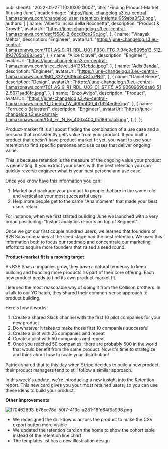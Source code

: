 
  publishedAt: "2022-05-27T10:00:00.000Z",
  title: "Finding Product-Market fit using June",
  headerImage:
    "https://june-changelog.s3.eu-central-1.amazonaws.com/changelog_user_retention_insights_959eba0f33.png",
  authors: [
    {
      name: "Alberto Incisa della Rocchetta",
      description: "Product & Growth",
      avatarUrl:
        "https://june-changelog.s3.eu-central-1.amazonaws.com/dscf5588_2_6dcd0ce29c.jpg",
    },
    {
      name: "Vinayak Mehta",
      description: "Engineer",
      avatarUrl:
        "https://june-changelog.s3.eu-central-1.amazonaws.com/T01_AS_9_R1_RDL_U01_F830_FTC_7_94c9c8095b13_512_893705b288.jpeg",
    },
    {
      name: "Alice Clavel",
      description: "Engineer",
      avatarUrl:
        "https://june-changelog.s3.eu-central-1.amazonaws.com/alice_clavel_d41351cbdc.jpeg",
    },
    {
      name: "Adis Banda",
      description: "Engineer",
      avatarUrl:
        "https://june-changelog.s3.eu-central-1.amazonaws.com/IMG_3227_939da5481a.PNG",
    },
    {
      name: "Daniel Beere",
      description: "Design",
      avatarUrl:
        "https://june-changelog.s3.eu-central-1.amazonaws.com/T01_AS_9_R1_RDL_U03_C1_S7_F5_A5_90609690daa6_512_5071aad8fc.jpeg",
    },
    {
      name: "Enzo Avigo",
      description: "Product",
      avatarUrl:
        "https://june-changelog.s3.eu-central-1.amazonaws.com/O_Doeqb_IW_400x400_47f624ed6e.jpg",
    },
    {
      name: "Ferruccio Balestreri",
      description: "Engineer",
      avatarUrl:
        "https://june-changelog.s3.eu-central-1.amazonaws.com/Gut_Ec_N_Ky_400x400_0c189fcaa5.jpg",
    },
  ],
};

Product-market fit is all about finding the combination of a use case and a persona that consistently gets value from your product. If you built a product that doesn't have product-market fit yet, you want to use your retention to find specific personas and use cases that deliver ongoing value.

This is because retention is the measure of the ongoing value your product is generating. If you extract your users with the best retention you can quickly reverse engineer what is your best persona and use case.

Once you know have this information you can:

1. Market and package your product to people that are in the same role and vertical as your most successful users
2. Help more people get to the same "Aha moment" that made your best users retain

For instance, when we first started building June we launched with a very broad positioning: "Instant analytics reports on top of Segment".

Once we got our first couple hundred users, we learned that founders of B2B Saas companies at the seed stage had the best retention. We used this information both to focus our roadmap and concentrate our marketing efforts to acquire more founders that raised a seed round.

**Product-market fit is a moving target**

As B2B Saas companies grow, they have a natural tendency to keep building and bundling more products as part of their core offering. Each new product needs to find its own product-market fit.

I learned the most reasonable way of doing it from the Collison brothers. In a talk to our YC batch, they shared their common-sense approach to product building.

Here's how it works:

1. Create a shared Slack channel with the first 10 pilot companies for your new product
2. Do whatever it takes to make those first 10 companies successful
3. Create a pilot with 25 companies and repeat
4. Create a pilot with 50 companies and repeat
5. Once you reached 50 companies, there are probably 500 in the world that would benefit from the same product. Now it's time to strategize and think about how to scale your distribution!

Patrick shared that to this day when Stripe decides to build a new product, their product managers tend to still follow a similar approach.

In this week's update, we're introducing a new insight into the Retention report. This new card gives you your most retained users, so you can use these ideas to build your product.

**Other improvements**

![170462893-b76ee78d-50f7-413c-a281-18fd64f9a998.png](https://june-changelog.s3.eu-central-1.amazonaws.com/170462893_b76ee78d_50f7_413c_a281_18fd64f9a998_5f845ef145.png)

- We redesigned the drill-downs across the product to make the CSV export button more visible
- We updated the retention card on the home to show the cohort table instead of the retention line chart
- The templates list has a new illustration design

